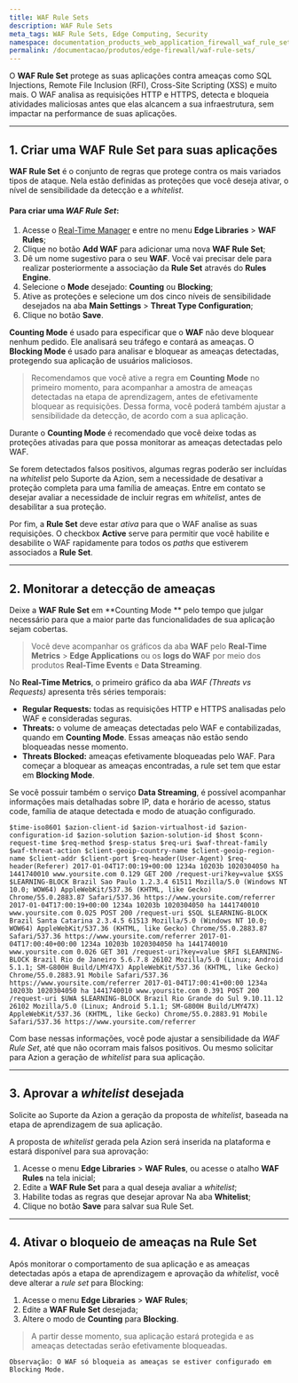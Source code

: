 ```yaml
---
title: WAF Rule Sets
description: WAF Rule Sets
meta_tags: WAF Rule Sets, Edge Computing, Security
namespace: documentation_products_web_application_firewall_waf_rule_sets
permalink: /documentacao/produtos/edge-firewall/waf-rule-sets/
---
```


O **WAF Rule Set** protege as suas aplicações contra ameaças como SQL Injections, Remote File Inclusion (RFI), Cross-Site Scripting (XSS) e muito mais. O WAF analisa as requisições HTTP e HTTPS, detecta e bloqueia atividades maliciosas antes que elas alcancem a sua infraestrutura, sem impactar na performance de suas aplicações.

---

## 1. Criar uma WAF Rule Set para suas aplicações

**WAF Rule Set** é o conjunto de regras que protege contra os mais variados tipos de ataque. Nela estão definidas as proteções que você deseja ativar, o nível de sensibilidade da detecção e a _whitelist_.

#### Para criar uma *WAF Rule Set*:

1.  Acesse o [Real-Time Manager](https://manager.azion.com/) e entre no menu **Edge Libraries** > **WAF Rules**;
2.  Clique no botão **Add WAF** para adicionar uma nova **WAF Rule Set**;
3.  Dê um nome sugestivo para o seu **WAF**. Você vai precisar dele para realizar posteriormente a associação da **Rule Set** através do **Rules Engine**.
4.  Selecione o **Mode** desejado: **Counting** ou **Blocking**;
5.  Ative as proteções e selecione um dos cinco níveis de sensibilidade desejados na aba **Main Settings** > **Threat Type Configuration**;
6.  Clique no botão **Save**. 

**Counting Mode** é usado para especificar que o **WAF** não deve bloquear nenhum pedido. Ele analisará seu tráfego e contará as ameaças. O **Blocking Mode** é usado para analisar e bloquear as ameaças detectadas, protegendo sua aplicação de usuários maliciosos.

> Recomendamos que você ative a regra em **Counting Mode** no primeiro momento, para acompanhar a amostra de ameaças detectadas na etapa de aprendizagem, antes de efetivamente bloquear as requisições. Dessa forma, você poderá também ajustar a sensibilidade da detecção, de acordo com a sua aplicação.

Durante o **Counting Mode** é recomendado que você deixe todas as proteções ativadas para que possa monitorar as ameaças detectadas pelo WAF.

Se forem detectados falsos positivos, algumas regras poderão ser incluídas na _whitelist_ pelo Suporte da Azion, sem a necessidade de desativar a proteção completa para uma família de ameaças. Entre em contato se desejar avaliar a necessidade de incluir regras em _whitelist_, antes de desabilitar a sua proteção.

Por fim, a **Rule Set** deve estar *ativa* para que o WAF analise as suas requisições. O checkbox **Active** serve para permitir que você habilite e desabilite o WAF rapidamente para todos os *paths* que estiverem associados a **Rule Set**.


---

## 2. Monitorar a detecção de ameaças

Deixe a **WAF Rule Set** em  **Counting Mode ** pelo tempo que julgar necessário para que a maior parte das funcionalidades de sua aplicação sejam cobertas. 

> Você deve acompanhar os gráficos da aba **WAF** pelo **Real-Time Metrics** > **Edge Applications** ou os **logs do WAF** por meio dos produtos **Real-Time Events** e **Data Streaming**.

No **Real-Time Metrics**, o primeiro gráfico da aba *WAF (Threats vs Requests)* apresenta três séries temporais:

*   **Regular Requests:** todas as requisições HTTP e HTTPS analisadas pelo WAF e consideradas seguras.
*   **Threats:** o volume de ameaças detectadas pelo WAF e contabilizadas, quando em  **Counting Mode**. Essas ameaças não estão sendo bloqueadas nesse momento.
*   **Threats Blocked:** ameaças efetivamente bloqueadas pelo WAF. Para começar a bloquear as ameaças encontradas, a rule set tem que estar em **Blocking Mode**.

Se você possuir também o serviço **Data Streaming**, é possível acompanhar informações mais detalhadas sobre IP, data e horário de acesso, status code, família de ataque detectada e modo de atuação configurado.


~~~
$time-iso8601 $azion-client-id $azion-virtualhost-id $azion-configuration-id $azion-solution $azion-solution-id $host $conn-request-time $req-method $resp-status $req-uri $waf-threat-family $waf-threat-action $client-geoip-country-name $client-geoip-region-name $client-addr $client-port $req-header(User-Agent) $req-header(Referer) 2017-01-04T17:00:19+00:00 1234a 10203b 1020304050 ha 1441740010 www.yoursite.com 0.129 GET 200 /request-uri?key=value $XSS $LEARNING-BLOCK Brazil Sao Paulo 1.2.3.4 61511 Mozilla/5.0 (Windows NT 10.0; WOW64) AppleWebKit/537.36 (KHTML, like Gecko) Chrome/55.0.2883.87 Safari/537.36 https://www.yoursite.com/referrer 2017-01-04T17:00:19+00:00 1234a 10203b 1020304050 ha 1441740010 www.yoursite.com 0.025 POST 200 /request-uri $SQL $LEARNING-BLOCK Brazil Santa Catarina 2.3.4.5 61513 Mozilla/5.0 (Windows NT 10.0; WOW64) AppleWebKit/537.36 (KHTML, like Gecko) Chrome/55.0.2883.87 Safari/537.36 https://www.yoursite.com/referrer 2017-01-04T17:00:40+00:00 1234a 10203b 1020304050 ha 1441740010 www.yoursite.com 0.026 GET 301 /request-uri?key=value $RFI $LEARNING-BLOCK Brazil Rio de Janeiro 5.6.7.8 26102 Mozilla/5.0 (Linux; Android 5.1.1; SM-G800H Build/LMY47X) AppleWebKit/537.36 (KHTML, like Gecko) Chrome/55.0.2883.91 Mobile Safari/537.36 https://www.yoursite.com/referrer 2017-01-04T17:00:41+00:00 1234a 10203b 1020304050 ha 1441740010 www.yoursite.com 0.391 POST 200 /request-uri $UWA $LEARNING-BLOCK Brazil Rio Grande do Sul 9.10.11.12 26102 Mozilla/5.0 (Linux; Android 5.1.1; SM-G800H Build/LMY47X) AppleWebKit/537.36 (KHTML, like Gecko) Chrome/55.0.2883.91 Mobile Safari/537.36 https://www.yoursite.com/referrer
~~~

Com base nessas informações, você pode ajustar a sensibilidade da *WAF Rule Set*, até que não ocorram mais falsos positivos. Ou mesmo solicitar para Azion a geração de _whitelist_ para sua aplicação.

---

## 3. Aprovar a *whitelist* desejada

Solicite ao Suporte da Azion a geração da proposta de *whitelist*, baseada na etapa de aprendizagem de sua aplicação.

A proposta de *whitelist* gerada pela Azion será inserida na plataforma e estará disponível para sua aprovação:

1.  Acesse o menu **Edge Libraries** > **WAF Rules**, ou acesse o atalho **WAF Rules** na tela inicial;
2.  Edite a **WAF Rule Set** para a qual deseja avaliar a _whitelist_;
3.  Habilite todas as regras que desejar aprovar Na aba **Whitelist**;
4.  Clique no botão **Save** para salvar sua Rule Set.

---

## 4. Ativar o bloqueio de ameaças na Rule Set

Após monitorar o comportamento de sua aplicação e as ameaças detectadas após a etapa de aprendizagem e aprovação da _whitelist_, você deve alterar a _rule set_ para Blocking:

1.  Acesse o menu **Edge Libraries** > **WAF Rules**;
2.  Edite a **WAF Rule Set** desejada;
3.  Altere o modo de **Counting** para **Blocking**.

> A partir desse momento, sua aplicação estará protegida e as ameaças detectadas serão efetivamente bloqueadas.

~~~
Observação: O WAF só bloqueia as ameaças se estiver configurado em Blocking Mode.
~~~


